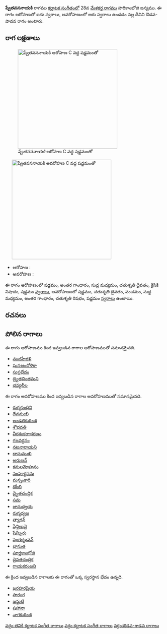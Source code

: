 {{Infobox ragam
	| name          	= ష్వేతవననాయకి
	| synonym	    	= 
	| mela          	= 
	| chakra        	= 
	| janaka        	= 
	| type          	= ఔడవ-శాడవ
	| arohanam      	= {{svaraC|S|G3|M1|D2|N2|S'}} 
	| avarohanam    	= {{svaraC|S'|D2|P|M1|G3|R2|S}}
	| jeeva         	=
	| chhaya        	=
	| nyasa         	=
	| vishesha      	= 
	| equivalent  		= 
}}
{{కర్ణాటక సంగీత రాగాలు}}
'''ష్వేతవననాయకి''' రాగము [[కర్ణాటక సంగీతం]]లో 28వ [[మేళకర్త రాగము]] హరికాంభోజి జన్యము.  ఈ రాగం ఆరోహణలో ఐదు స్వరాలు, అవరోహణంలో ఆరు స్వరాలు ఉండడం వల్ల దీనిని ఔడవ-షాడవ రాగం అంటారు.


==రాగ లక్షణాలు==
[[Image:shvetavananayaki_ar_kb2wiki.png|thumb|right|316px|''ష్వేతవననాయకి'' ఆరోహణ C వద్ద షడ్జమంతో]]
	[[Image:shvetavananayaki_av_kb2wiki.png|thumb|right|316px|''ష్వేతవననాయకి'' అవరోహణ C వద్ద షడ్జమంతో]]

* ఆరోహణ : {{svaraC|S|G3|M1|D2|N2|S'}} 
* అవరోహణ : {{svaraC|S'|D2|P|M1|G3|R2|S}}

ఈ రాగం ఆరోహణంలో షడ్జమం, అంతర గాంధారం, సుద్ద మధ్యమం, చతుశృతి దైవతం, కైసికి నిషాదం, షడ్జమం [[స్వరాలు]], అవరోహణంలో షడ్జమం, చతుశృతి దైవతం, పంచమం, సుద్ద మధ్యమం, అంతర గాంధారం, చతుశృతి రిషభం, షడ్జమం [[స్వరాలు]] ఉంటాయి.

==రచనలు==



==పోలిన రాగాలు==
ఈ రాగం ఆరోహణము కింద ఇవ్వబడిన రాగాల ఆరోహణముతో సమానమైనది.
* [[ నందహేరళి]]
* [[ఘనఆందోళికా]]
* [[సుప్రభేదం]]
* [[ద్వైతచింతమని]]
* [[భవ్యలీల]]

ఈ రాగం అవరోహణము కింద ఇవ్వబడిన రాగాల అవరోహణముతో సమానమైనది.
* [[రుగ్మసంధిని]]
* [[దేవముఖి]]
* [[అండలికురింజి]]
* [[శోభవతి]]
* [[వీరశంకరాభరణం]]
* [[గజవర్ధనం]]
* [[నటనారాయని]]
* [[దాసుముఖి]]
* [[అరుణన్]]
* [[కమలమోహనం]]
* [[సంపూర్ణసమ]]
* [[మన్నంకారి]]
* [[దోంబి]]
* [[ద్వైతచంద్రిక]]
* [[సమ]]
* [[జానుద్వయ]]
* [[ రుగ్మధ్వజ]]
* [[త్యాగన్]]
* [[ షేన్గిలువై]]
* [[ షేమ్బీరు]]
* [[షెంగుట్టువన్]]
* [[భానుత]]
* [[పూర్ణకాంభోజి]]
* [[దైవతచంద్రిక]]
* [[గాయకరంజని]]

ఈ క్రింద ఇవ్వబడిన రాగాలకు ఈ రాగంతో ఒక్క స్వరస్థాన భేదం ఉన్నది.
* [[ఖరహరప్రియ]]
* [[సారంగ]]
* [[జన్జుటి]]
* [[షహానా]]
* [[నాగకురింజి]]



[[వర్గం:తెవికి కర్ణాటక సంగీత రాగాలు]]
[[వర్గం:కర్ణాటక సంగీత రాగాలు]]
[[వర్గం:ఔడవ-శాడవ రాగాలు]]
